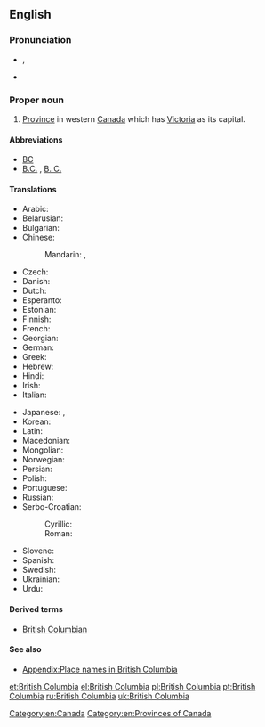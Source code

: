 ==English==

{{wikipedia}}

===Pronunciation===
* {{a|UK}} {{IPA|/ˈbɹɪt.ɪʃ ˌkə.lʌm.bi.ə/}}, {{X-SAMPA|/"brIt.IS %k@.lVm.bi.@/}}
* {{audio|En-ca-British Columbia.ogg|Audio (CAN)}}

===Proper noun===
{{en-proper noun|head=[[British]] [[Columbia]]}}

# [[province|Province]] in western [[Canada]] which has [[Victoria]] as its capital.

====Abbreviations====
* [[BC]] {{qualifier|postal symbol}}
* [[B.C.]] , [[B. C.]]

====Translations====
{{trans-top|Province in western Canada}}
* Arabic: {{t-|ar|كولومبيا البريطانية|f|tr=kulumbiya al-bariTaníyya}}
* Belarusian: {{t-|be|Брытанская Калумбія|f|tr=Brytánskaja Kalúmbija|sc=Cyrl}}
* Bulgarian: {{t-|bg|Британска Колумбия|f|tr=Brítanska Kolúmbija|sc=Cyrl}}
* Chinese:
*: Mandarin: {{t-|cmn|不列顛哥倫比亞|sc=Hani}}, {{t-|cmn|不列颠哥伦比亚|tr=Bùlièdiān-Gēlúnbǐyà|sc=Hani}}
* Czech: {{t+|cs|Britská Kolumbie|f}}
* Danish: {{t-|da|Britisk Columbia}}
* Dutch: {{t-|nl|Brits Columbia}}
* Esperanto: {{t-|eo|Brita Kolumbio}}
* Estonian: {{t-|et|Briti Columbia}}
* Finnish: {{t+|fi|Brittiläinen Kolumbia}}
* French: {{t+|fr|Colombie-Britannique|f}}
* Georgian: {{t-|ka|ბრიტანეთის კოლუმბია|tr=britʼanetis kʼolumbia|sc=Geor}}
* German: {{t+|de|Britisch-Kolumbien|n}}
* Greek: {{t+|el|Βρετανική Κολομβία|tr=Bretanikí Kolombía|sc=Grek}}
* Hebrew: {{t-|he|קולומביה הבריטית|sc=Hebr}}
* Hindi: {{t-|hi|ब्रिटिश कोलंबिया|tr=briṭiś kōlambiyā}}
* Irish: {{t-|ga|Colóim Bhriotanach|f|alt=An Cholóim Bhriotanach}}
* Italian: {{t-|it|Colombia Britannica}}
{{trans-mid}}
* Japanese: {{t-|ja|ブリティッシュ・コロンビア|tr=Buritisshu-Koronbia}}, {{t-|ja|ブリティッシュ・コロンビア州|tr=Buritisshu-Koronbia-shū}}
* Korean: {{t-|ko|브리티시컬럼비아|tr=Beuritisi-Keolleombia|sc=Hang}}
* Latin: {{t-|la|Columbia Britannica}}
* Macedonian: {{t-|mk|Британска Колумбија|f|tr=Brítanska Kolúmbija|sc=Cyrl}}
* Mongolian: {{t-|mn|Бритиш Коламбиа|tr=Brítiš Kolámbija|sc=Cyrl}}
* Norwegian: {{t-|no|Britisk Columbia}}
* Persian: {{t-|fa|بریتیش کلمبیا|sc=fa-Arab}}
* Polish: {{t+|pl|Kolumbia Brytyjska|f}}
* Portuguese: {{t+|pt|Colúmbia Britânica|f}}
* Russian: {{t-|ru|Британская Колумбия|f|tr=Británskaja Kolúmbija|sc=Cyrl}}
* Serbo-Croatian:
*: Cyrillic: {{t-|sh|Британска Колумбија|f|sc=Cyrl}}
*: Roman: {{t-|sh|Britanska Kolumbija|f}}
* Slovene: {{t+|sl|Britanska Kolumbija|f}}
* Spanish: {{t-|es|Columbia Británica|f}}
* Swedish: {{t-|sv|British Columbia}}
* Ukrainian: {{t-|uk|Британська Колумбія|f|tr=Brytáns'ka Kolúmbija|sc=Cyrl}}
* Urdu: {{t-|ur|برٹش کولمبیا|tr=briṭiś kōlambiyā}}
{{trans-bottom}}

====Derived terms====
* [[British Columbian]]

====See also====
* [[Appendix:Place names in British Columbia]]

[[Category:en:Canada]]
[[Category:en:Provinces of Canada]]

[[et:British Columbia]]
[[el:British Columbia]]
[[pl:British Columbia]]
[[pt:British Columbia]]
[[ru:British Columbia]]
[[uk:British Columbia]]